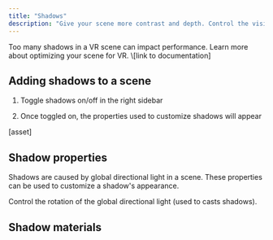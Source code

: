 ```yaml
---
title: "Shadows"
description: "Give your scene more contrast and depth. Control the visibility, look, and intensity of shadows."
---
```


<Info>
  Too many shadows in a VR scene can impact performance. Learn more about optimizing your scene for VR. \[link to documentation]
</Info>

## Adding shadows to a scene

1. Toggle shadows on/off in the right sidebar

2. Once toggled on, the properties used to customize shadows will appear

\[asset]

## Shadow properties

Shadows are caused by global directional light in a scene. These properties can be used to customize a shadow's appearance.&#x20;

<AccordionGroup>
  <Accordion title="Light direction" defaultOpen={false}>
    Control the rotation of the global directional light (used to casts shadows).
  </Accordion>

  <Accordion title="Shadow intensity" defaultOpen={false} />
</AccordionGroup>

## Shadow materials